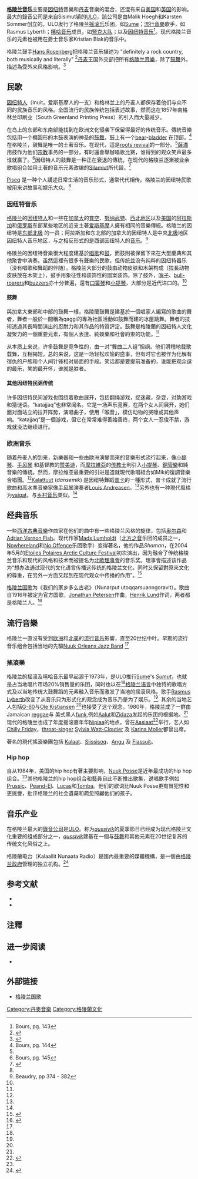 '''[[格陵兰|格陵兰]][[音乐|音乐]]'''主要是[[因纽特人|因纽特]]音樂和[[丹麦|丹麦]]音樂的混合，还混有来自[[美国|美国]]和[[英国|英国]]的影响。最大的錄音公司是来自Sisimut镇的[[ULO|ULO]]，該公司是由Malik Hoegh和Karsten Sommer创立的。ULO发行了格陵兰[[摇滚乐|摇滚乐]]乐团，如[[Sume|Sume]]；[[流行音樂|流行音樂]]歌手，如Rasmus Lyberth；[[嘻哈音乐|嘻哈音乐]]成员，如[[弩克大队|弩克大队]]；以及[[因纽特音乐|因纽特音乐]]<ref>Bours, pg. 143</ref>。现代格陵兰音乐的元素也被用在爵士音乐家Kristian Blak的音乐中。

格陵兰鼓手[[Hans_Rosenberg|Hans Rosenberg]]把格陵兰音乐描述为 "definitely a rock country, both musically and literally" <ref name="AAJ">{{cite web|url=http://www.allaboutjazz.com/php/article.php?id=19429|work=All About Jazz|title=Searching for Jazz in Greenland|accessdate=2006-04-10|archive-date=2014-02-02|archive-url=https://web.archive.org/web/20140202104609/http://www.allaboutjazz.com/php/article.php?id=19429|dead-url=no}}</ref>[[丹麦|丹麦]]王国外交部把所有[[格陵兰音樂|格陵兰音樂]]，除了[[鼓舞|鼓舞]]外，描述為受外来风格影响。<ref name="uden">{{cite web|url=http://www.um.dk/Publikationer/UM/English/Denmark/kap7/7-1-20.asp#7-1-20|title=Greenland|work=Udenrigsministeren (Ministry of Foreign Affairs)|accessdate=2005-08-26|deadurl=yes|archiveurl=https://web.archive.org/web/20050412223621/http://www.um.dk/Publikationer/UM/English/Denmark/kap7/7-1-20.asp#7-1-20|archivedate=2005年4月12日}}</ref>

== 民歌 ==

[[因纽特人|因纽特人]]（Inuit，爱斯基摩人的一支）和格林兰上的丹麦人都保存着他们与众不同的民族音乐的风格。全国流行的民族传统包括表述故事，然而这在1857年南格林兰印刷业（South Greenland Printing Press）的引入而大量减少。

在岛上的东部和东南部能找到在欧洲文化侵袭下保留得最好的传统音乐。傳統音樂包括用一个橢圓形的木鼓表演的神圣的[[鼓舞|鼓舞]]，鼓上有一个[[bear|bear]]-[[urinary_bladder|bladder]] 在顶部。<ref name="bours144">Bours, pg. 144</ref>在格陵兰，鼓舞是唯一的土著音乐。在现代，這是[[roots_revival|roots revival]]的一部分。<ref name="uden"/>[[薩滿|薩滿]]用鼓作为他们[[宗教|宗教]]事务的一部分，有时還會舉辦唱歌比赛，谁得到的观众笑声最多谁就赢了。<ref name="bours145">Bours, pg. 145</ref>因纽特人的鼓舞是一种正在衰退的傳統，在现代的格陵兰逐漸被业余歌唱组合如用土著的音乐元素改编的[[Silamiut|Silamiut]]所代替。<ref name="Overview">{{cite web|work=Denmark.dk|title=Greenland:An Overview|accessdate=2006-04-01|url=http://denmark.dk/portal/page?_pageid=374,520529&_dad=portal&_schema=PORTAL#667793|deadurl=yes|archiveurl=https://web.archive.org/web/20060212174900/http://denmark.dk/portal/page?_pageid=374,520529&_dad=portal&_schema=PORTAL#667793|archivedate=2006年2月12日}}</ref>

[[Piseq|Piseq]] 是一种个人講述日常生活的音乐形式，通常代代相传。格陵兰的因纽特民歌被用来讲故事和娱乐大众。<ref name="bours144"/>

=== 因纽特音乐 ===
{{main|因纽特音乐}}

[[格陵兰|格陵兰]]的[[因纽特人|因纽特人]]和一些在[[加拿大|加拿大]]的[[育空|育空]]、[[努纳武特|努纳武特]]、[[西北地区|西北地区]]以及[[美国|美国]]的[[阿拉斯加|阿拉斯加]]和[[俄罗斯|俄罗斯]]东部某些地区的近支土著[[爱斯基摩|爱斯基摩]]人擁有相同的音樂傳統。格陵兰的因纽特是[[东部北极|东部北极]] 的一员；阿拉斯加和东北部的加拿大的因纽特人是中央[[北极|北极]]地区因纽特人音乐地区，与之相反形式的是西部因纽特人的[[音乐|音乐]]。<ref name="Beaudry">Beaudry, pp 374 - 382</ref>

格陵兰的因纽特音樂很大程度建基於[[唱歌|唱歌]]和[[鼓|鼓]]，而鼓則被保留下來在大型慶典和其他聚會中演奏。虽然這裡有很多有聲樂的民歌，但传统並没有纯粹的因纽特器乐（没有唱歌和舞蹈的伴随）。格陵兰大部分的鼓由动物皮肤和木架构成（拉長动物皮肤放在木架上），鼓手用象征性和装饰性的圖案装饰。除了鼓外，[[哨子_(器物)|哨子]]、[[bull-roarer|bull-roarer]]s和[[buzzer|buzzer]]s亦十分普遍，還有[[口簧琴|口簧琴]]和[[小提琴|小提琴]]，大部分是近代进口的。<ref name="Beaudry"/>

==== 鼓舞 ====
與加拿大東部和中部的鼓舞一樣，格陵蘭鼓舞是建基於一個唱家人編寫的歌曲的舞者，舞者一般於一間稱為qaggi的專為社區活動如鼓舞而建的冰屋跳舞。舞者的技術透過其長時間演出的忍耐力和其作品的特質評定。鼓舞是格陵蘭的因紐特人文化凝聚力的一個重要元素，有個人表達、純娛樂和社會約束的功能。<ref name="Beaudry"/>

从本质上来说，许多鼓舞是竞争性的，由一对“舞曲二人组”担纲。他们滑稽地载歌载舞，互相揭短。总的来说，这是一场轻松欢愉的盛事，但有时它也被作为化解有宿仇的户族和个人间针锋相对局面的手段。笑话都是要提前准备的，谁能把观众逗的最乐，笑的最开怀，谁就是胜者。

==== 其他因纽特民谣传统 ====
许多因纽特民间游戏也围绕着歌曲展开，包括翻绳游戏，捉迷藏，杂耍，对韵游戏和猜谜语。“katajjaq”也非常闻名。它是一场声乐竞赛，在两个女人间展开，她们面对面站立的拉开阵势，演唱曲子，使用「喉音」，模仿动物的哭嚎或其他声响。“katajjaq”是一個游戏，但它在常常难得善始善终，两个女人一忍俊不禁，游戏就没法继续进行。

=== 欧洲音乐 ===

随着丹麦人的到来，新樂器和一些由歐洲演變而來的音樂形式流行起来，像[[小提琴|小提琴]]、[[手风琴|手风琴]] 和基督教的[[赞美诗|赞美诗]]，而[[摩拉維亞|摩拉維亞]]的[[传教士|传教士]]則引入[[小提琴|小提琴]]、[[銅管樂|銅管樂]]和純音樂的傳統。然而，摩拉维亚最重要的引进是造就現代歌唱組合如Mik的復調音樂合唱團。<ref name="Overview"/>[[Kalattuut|Kalattuut]] (''dansemik'') 是因纽特舞蹈[[普卡|普卡]]的一種形式，普卡成就了流行歌曲和高水準音樂家像[[手风琴|手风琴]]演奏者[[Louis_Andreasen|Louis Andreasen]]。<ref name="bours144"/>另外也有一种現代風格为[[vaigat|vaigat]]，与[[乡村音乐|乡村音乐]]类似。<ref name="uden"/>

== 经典音乐 ==

一些[[西洋古典音樂|西洋古典音樂]]作曲家在他们的曲中有一些格陵兰风格的旋律，包括[[奥尔森|奥尔森]]和[[Adrian_Vernon_Fish|Adrian Vernon Fish]]。现代作家[[Mads_Lumholdt|Mads Lumholdt]]（[[北方之音|北方之音]]乐团的成员之一，[[Nowhereland|Nowhereland]]和[[No_Offence|No Offence]]乐团歌手）变得著名，他的作品''Shaman''，在2004年5月的[[Etoiles_Polaires_Arctic_Culture_Festival|Etoiles Polaires Arctic Culture Festival]]初次演出，因为融合了传统格陵兰音乐和现代的风格和技术而被提名为[[北歐理事會|北歐理事會]]的音乐奖。理事會描述该作品为“想办法通过现代的文化语言传播这传统的格陵兰文化，同时又保留對原來文化的尊重，在另外一方面又起到在现代观众中传播的作用”。<ref>{{cite web|url=http://www.norden.org/nr/pris/mus_pris/2006/uk/nomineringar.asp#Gr%F8nland:%20Mads%20Lumholt%20(F%F8dt%201972)%20Shaman%20(scenisk%20musik%20for%204%20musikere/performere)|accessdate=2006-05-16|work=Nordic Council|title=Nominations for the Nordic Council's Music Prize 2006|deadurl=yes|archiveurl=https://web.archive.org/web/20070914080437/http://www.norden.org/nr/pris/mus_pris/2006/uk/nomineringar.asp#Gr%F8nland:%20Mads%20Lumholt%20(F%F8dt%201972)%20Shaman%20(scenisk%20musik%20for%204%20musikere/performere)|archivedate=2007年9月14日}}</ref>

[[格陵兰国歌|格陵兰国歌]]为《我们的家乡多么古老》（Nunarput utoqqarsuanngoravit）。歌曲自1916年被定为官方国歌，[[Jonathan_Petersen|Jonathan Petersen]]作曲，[[Henrik_Lund|Henrik Lund]]作词，两者都是格陵兰人。<ref>{{cite web|url=http://david.national-anthems.net/gl.htm|title=Greenland|work=National Anthem Reference Page|accessdate=2005-08-26|archive-date=2006-06-25|archive-url=https://web.archive.org/web/20060625103933/http://david.national-anthems.net/gl.htm|dead-url=no}}</ref>

== 流行音樂 ==

格陵兰一直沒有受到[[欧洲|欧洲]]和[[北美|北美]]的[[流行音乐|流行音乐]]影響，直至20世纪中叶。早期的流行音乐组合包括当地的先驅[[Nuuk_Orleans_Jazz_Band|Nuuk Orleans Jazz Band]] <ref name="AAJ"/>

=== 搖滾樂 ===

格陵兰的摇滚及嘻哈音乐最早起源于1973年，是ULO推行[[Sume|Sume]]'s ''[[Sumut|Sumut]]''，也就是占当地唱片市场20%销售量的乐团，同时也以在<ref name="bours145"/>[[格陵兰语言|格陵兰语言]]中独特的歌唱方式及以当地传统大鼓舞蹈的元素融入音乐而激发了当地的摇滚风格。歌手[[Rasmus_Lyberth|Rasmus Lyberth]]改变了从音乐只为形式化的观念成为音乐乃是为了娱乐。<ref name="uden"/>. 其余的当地艺人包括[[G-60|G-60]]与[[Ole_Kistiansen|Ole Kistiansen]] <ref name="Overview"/>也接受了这个观念。1980年，格陵兰成了一群由Jamaican [[reggae|reggae]]与 美式黑人[[funk|funk]],例如[[Aalut|Aalut]]和[[Zidaza|Zidaza]]发起的乐团的根据地。<ref name="uden"/>现代的格陵兰也成了年度摇滚嘉年华[[Nipiaa|Nipiaa]]的地点，曾在[[Aasiaat|Aasiaat]]<ref>{{cite web|url=http://www.nunatsiaq.com/archives/nunavut000930/nvt20929_14.html|title=Kuujjuaq<nowiki>’</nowiki>s Angava rocks Greenland music fans|work=Nunatsiaq News|accessdate=2005-08-26|deadurl=yes|archiveurl=https://web.archive.org/web/20050508232659/http://www.nunatsiaq.com/archives/nunavut000930/nvt20929_14.html|archivedate=2005年5月8日}}</ref>举行，艺人如[[Chilly_Friday|Chilly Friday]]，[[throat-singing|throat-singer]] [[Sylvia_Watt-Cloutier|Sylvia Watt-Cloutier]] 及 [[Karina_Moller|Karina Moller]]都曾出席。

著名的現代搖滾樂團包括 [[Kalaat|Kalaat]]、[[Siissisoq|Siissisoq]]、[[Angu|Angu]] 及 [[Fiassuit|Fiassuit]]。

=== Hip hop ===

自从1984年，美国的hip hop有著主要影响，[[Nuuk_Posse|Nuuk Posse]]是近年最成功的hip hop组合。<ref name="bours145"/>其他格陵兰的hip hop组合和藝員自此不断推出歌集，说唱歌手例如[[Prussic|Prussic]]、[[Peand-El|Peand-El]]、[[Lucas|Lucas]]和[[Tomba|Tomba]]。他们的歌词比Nuuk Posse更有冒犯性和更挑釁，批评格陵兰的社会遺棄和疏忽照顧他们的孩子。

== 音乐产业 ==

在格陵兰最大的[[錄音公司|錄音公司]]是[[ULO|ULO]]。称为''[[aussivik|aussivik]]''的夏季節日已经成为现代格陵兰文化重要的组成部分之一，''[[aussivik|aussivik]]''建基在一個与[[鼓舞|鼓舞]]和其他元素在20世纪复苏的传统文化风俗之上。

格陵蘭电台（Kalaallit Nunaata Radio）是國內最重要的媒體機構，是一個由[[格陵兰政府|格陵兰政府]]管理的独立机构。<ref>{{cite web|url=http://www.randburg.com/gr/radiotvg.html |work=Randburg |title=Radio & TV Greenland |accessdate=2006-04-10 |deadurl=yes |archiveurl=https://web.archive.org/web/20060311043610/http://www.randburg.com/gr/radiotvg.html |archivedate=2006-03-11}}</ref>

== 参考文献 ==

* {{cite book|author=Bours, Etienne|chapter=Sealskin Hits|year=2000.  |editor=Broughton, Simon and Ellingham, Mark with McConnachie, James and Duane, Orla (Ed.)|title=World Music, Vol. 1: Africa, Europe and the Middle East|pages=pp 143-145|publisher=Rough Guides|id=ISBN 978-1-85828-636-5}}
* {{cite book|chapter=Arctic Canada and Alaska|author=Beaudry, Nicole|title=Garland Encyclopedia of World Music|volume=Volume 3|id=ISBN 978-0-8240-6040-4|year=2001|location=New York|publisher=Routledge}}

== 注釋 ==
{{Reflist}}

== 进一步阅读 ==
* {{cite book|title=Traditional Greenlandic Music|author=Michael Hauser|publisher=ULO|year=1992|id=ISBN 8789160010}}

== 外部链接 ==
* [http://www.greatestplaces.org/medias/greenland/songs/nunarput.htm 格陵兰国歌] {{Wayback|url=http://www.greatestplaces.org/medias/greenland/songs/nunarput.htm |date=20060712085248 }}

{{美洲题目|音乐}}

[[Category:丹麥音樂|Category:丹麥音樂]]
[[Category:格陵蘭文化|Category:格陵蘭文化]]